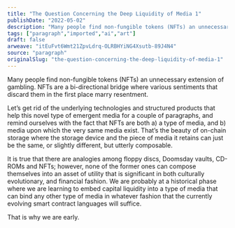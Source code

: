 ```yaml
---
title: "The Question Concerning the Deep Liquidity of Media 1"
publishDate: "2022-05-02"
description: "Many people find non-fungible tokens (NFTs) an unnecessary extension of gambling. NFTs are a bi-directional bridge where various sentiments that disc......"
tags: ["paragraph","imported","ai","art"]
draft: false
arweave: "itEuFvt6Wmt21ZpvLdrq-OLRBHYiNG4Xsutb-89J4N4"
source: "paragraph"
originalSlug: "the-question-concerning-the-deep-liquidity-of-media-1"
---
```


Many people find non-fungible tokens (NFTs) an unnecessary extension of gambling. NFTs are a bi-directional bridge where various sentiments that discard them in the first place marry resentment.

Let’s get rid of the underlying technologies and structured products that help this novel type of emergent media for a couple of paragraphs, and remind ourselves with the fact that NFTs are both a) a type of media, and b) media upon which the very same media exist. That’s the beauty of on-chain storage where the storage device and the piece of media it retains can just be the same, or slightly different, but utterly composable.

It is true that there are analogies among floppy discs, Doomsday vaults, CD-ROMs and NFTs; however, none of the former ones can compose themselves into an asset of utility that is significant in both culturally evolutionary, and financial fashion. We are probably at a historical phase where we are learning to embed capital liquidity into a type of media that can bind any other type of media in whatever fashion that the currently evolving smart contract languages will suffice.

That is why we are early.